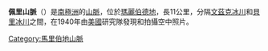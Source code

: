 {{coord|75|0|S|134|12|W|display=title}}

'''佩里山脈'''（{{lang-en|Perry Range}}）是[[南極洲|南極洲]]的[[山脈|山脈]]，位於[[瑪麗伯德地|瑪麗伯德地]]，長11公里，分隔[[文茲克冰川|文茲克冰川]]和[[貝里冰川|貝里冰川]]之間，在1940年由[[美國|美國]]研究隊發現和拍攝空中照片。

{{DEFAULTSORT:Perry Range}}
[[Category:馬里伯地山脈|Category:馬里伯地山脈]]


{{MarieByrdLand-geo-stub}}